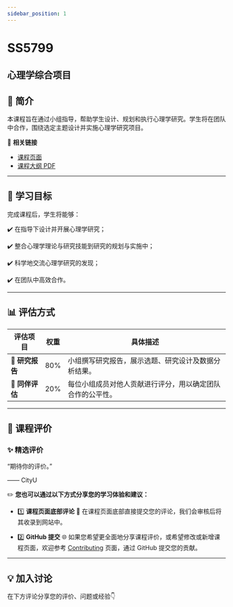 ```yaml
---
sidebar_position: 1
---
```


# SS5799
## 心理学综合项目

## **📘 简介**
本课程旨在通过小组指导，帮助学生设计、规划和执行心理学研究。学生将在团队中合作，围绕选定主题设计并实施心理学研究项目。

🔗 **相关链接**
- [课程页面](https://www.cityu.edu.hk/catalogue/pg/202425/course/SS5799.htm)
- [课程大纲 PDF](https://www.cityu.edu.hk/catalogue/pg/202425/course/SS5799.pdf)

---

## **🎯 学习目标**

完成课程后，学生将能够：

✔️ 在指导下设计并开展心理学研究；

✔️ 整合心理学理论与研究技能到研究的规划与实施中；

✔️ 科学地交流心理学研究的发现；

✔️ 在团队中高效合作。

---

## **📊 评估方式**

| **评估项目**             | **权重** | **具体描述**                                                                                       |
|------------------------|---------|---------------------------------------------------------------------------------------------------|
| **📄 研究报告**          | 80%     | 小组撰写研究报告，展示选题、研究设计及数据分析结果。                                                    |
| **👥 同伴评估**          | 20%     | 每位小组成员对他人贡献进行评分，用以确定团队合作的公平性。                                                   |

---

## **💬 课程评价**

### ✨ **精选评价**
<div className={commentStyles.commentBox}>
    <p className={commentStyles.commentText}>
        “期待你的评价。”
    </p>
    <p className={commentStyles.commentAuthor}>—— CityU</p>
</div>

✏️ **您也可以通过以下方式分享您的学习体验和建议：**

- 1️⃣ **课程页面底部评论**
💬 在课程页面底部直接提交您的评论，我们会审核后将其收录到网站中。

- 2️⃣ **GitHub 提交**
🌐 如果您希望更全面地分享课程评价，或希望修改或新增课程页面，欢迎参考 [Contributing](/contributing) 页面，通过 GitHub 提交您的贡献。

---

## **💡 加入讨论**

在下方评论分享您的评价、问题或经验👇
<Utterances />
